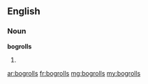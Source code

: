 ==English==

===Noun===
'''bogrolls'''

# {{plural of|bogroll}}

[[ar:bogrolls]]
[[fr:bogrolls]]
[[mg:bogrolls]]
[[my:bogrolls]]